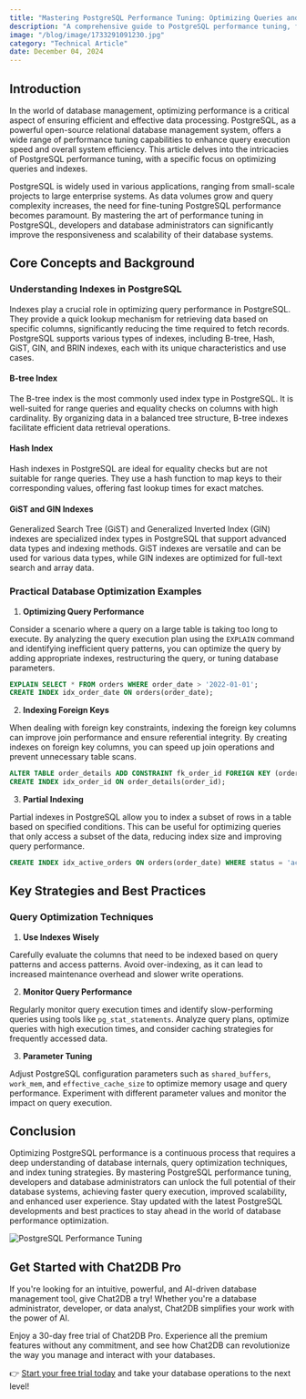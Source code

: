 ```yaml
---
title: "Mastering PostgreSQL Performance Tuning: Optimizing Queries and Indexes"
description: "A comprehensive guide to PostgreSQL performance tuning, focusing on query optimization and index tuning."
image: "/blog/image/1733291091230.jpg"
category: "Technical Article"
date: December 04, 2024
---
```


## Introduction

In the world of database management, optimizing performance is a critical aspect of ensuring efficient and effective data processing. PostgreSQL, as a powerful open-source relational database management system, offers a wide range of performance tuning capabilities to enhance query execution speed and overall system efficiency. This article delves into the intricacies of PostgreSQL performance tuning, with a specific focus on optimizing queries and indexes.

PostgreSQL is widely used in various applications, ranging from small-scale projects to large enterprise systems. As data volumes grow and query complexity increases, the need for fine-tuning PostgreSQL performance becomes paramount. By mastering the art of performance tuning in PostgreSQL, developers and database administrators can significantly improve the responsiveness and scalability of their database systems.

## Core Concepts and Background

### Understanding Indexes in PostgreSQL

Indexes play a crucial role in optimizing query performance in PostgreSQL. They provide a quick lookup mechanism for retrieving data based on specific columns, significantly reducing the time required to fetch records. PostgreSQL supports various types of indexes, including B-tree, Hash, GiST, GIN, and BRIN indexes, each with its unique characteristics and use cases.

#### B-tree Index

The B-tree index is the most commonly used index type in PostgreSQL. It is well-suited for range queries and equality checks on columns with high cardinality. By organizing data in a balanced tree structure, B-tree indexes facilitate efficient data retrieval operations.

#### Hash Index

Hash indexes in PostgreSQL are ideal for equality checks but are not suitable for range queries. They use a hash function to map keys to their corresponding values, offering fast lookup times for exact matches.

#### GiST and GIN Indexes

Generalized Search Tree (GiST) and Generalized Inverted Index (GIN) indexes are specialized index types in PostgreSQL that support advanced data types and indexing methods. GiST indexes are versatile and can be used for various data types, while GIN indexes are optimized for full-text search and array data.

### Practical Database Optimization Examples

1. **Optimizing Query Performance**

Consider a scenario where a query on a large table is taking too long to execute. By analyzing the query execution plan using the `EXPLAIN` command and identifying inefficient query patterns, you can optimize the query by adding appropriate indexes, restructuring the query, or tuning database parameters.

```sql
EXPLAIN SELECT * FROM orders WHERE order_date > '2022-01-01';
CREATE INDEX idx_order_date ON orders(order_date);
```

2. **Indexing Foreign Keys**

When dealing with foreign key constraints, indexing the foreign key columns can improve join performance and ensure referential integrity. By creating indexes on foreign key columns, you can speed up join operations and prevent unnecessary table scans.

```sql
ALTER TABLE order_details ADD CONSTRAINT fk_order_id FOREIGN KEY (order_id) REFERENCES orders(id);
CREATE INDEX idx_order_id ON order_details(order_id);
```

3. **Partial Indexing**

Partial indexes in PostgreSQL allow you to index a subset of rows in a table based on specified conditions. This can be useful for optimizing queries that only access a subset of the data, reducing index size and improving query performance.

```sql
CREATE INDEX idx_active_orders ON orders(order_date) WHERE status = 'active';
```

## Key Strategies and Best Practices

### Query Optimization Techniques

1. **Use Indexes Wisely**

Carefully evaluate the columns that need to be indexed based on query patterns and access patterns. Avoid over-indexing, as it can lead to increased maintenance overhead and slower write operations.

2. **Monitor Query Performance**

Regularly monitor query execution times and identify slow-performing queries using tools like `pg_stat_statements`. Analyze query plans, optimize queries with high execution times, and consider caching strategies for frequently accessed data.

3. **Parameter Tuning**

Adjust PostgreSQL configuration parameters such as `shared_buffers`, `work_mem`, and `effective_cache_size` to optimize memory usage and query performance. Experiment with different parameter values and monitor the impact on query execution.

## Conclusion

Optimizing PostgreSQL performance is a continuous process that requires a deep understanding of database internals, query optimization techniques, and index tuning strategies. By mastering PostgreSQL performance tuning, developers and database administrators can unlock the full potential of their database systems, achieving faster query execution, improved scalability, and enhanced user experience. Stay updated with the latest PostgreSQL developments and best practices to stay ahead in the world of database performance optimization.

![PostgreSQL Performance Tuning](https://example.com/postgresql-performance-tuning.jpg)

## Get Started with Chat2DB Pro

If you're looking for an intuitive, powerful, and AI-driven database management tool, give Chat2DB a try! Whether you're a database administrator, developer, or data analyst, Chat2DB simplifies your work with the power of AI.

Enjoy a 30-day free trial of Chat2DB Pro. Experience all the premium features without any commitment, and see how Chat2DB can revolutionize the way you manage and interact with your databases.

👉 [Start your free trial today](https://chat2db.ai/pricing) and take your database operations to the next level!
